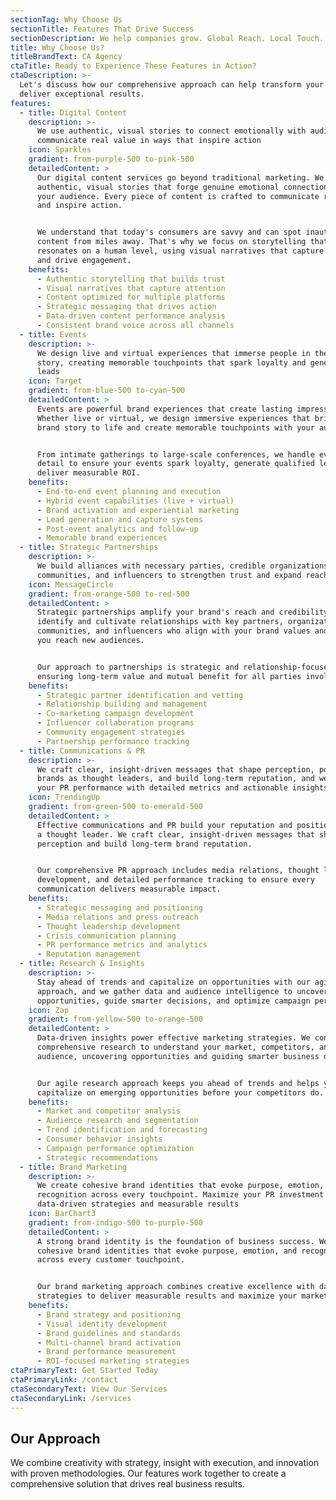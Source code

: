```yaml
---
sectionTag: Why Choose Us
sectionTitle: Features That Drive Success
sectionDescription: We help companies grow. Global Reach. Local Touch.
title: Why Choose Us?
titleBrandText: CA Agency
ctaTitle: Ready to Experience These Features in Action?
ctaDescription: >-
  Let's discuss how our comprehensive approach can help transform your brand and
  deliver exceptional results.
features:
  - title: Digital Content
    description: >-
      We use authentic, visual stories to connect emotionally with audiences and
      communicate real value in ways that inspire action
    icon: Sparkles
    gradient: from-purple-500 to-pink-500
    detailedContent: >
      Our digital content services go beyond traditional marketing. We create
      authentic, visual stories that forge genuine emotional connections with
      your audience. Every piece of content is crafted to communicate real value
      and inspire action.


      We understand that today's consumers are savvy and can spot inauthentic
      content from miles away. That's why we focus on storytelling that
      resonates on a human level, using visual narratives that capture attention
      and drive engagement.
    benefits:
      - Authentic storytelling that builds trust
      - Visual narratives that capture attention
      - Content optimized for multiple platforms
      - Strategic messaging that drives action
      - Data-driven content performance analysis
      - Consistent brand voice across all channels
  - title: Events
    description: >-
      We design live and virtual experiences that immerse people in the brand
      story, creating memorable touchpoints that spark loyalty and generate
      leads
    icon: Target
    gradient: from-blue-500 to-cyan-500
    detailedContent: >
      Events are powerful brand experiences that create lasting impressions.
      Whether live or virtual, we design immersive experiences that bring your
      brand story to life and create memorable touchpoints with your audience.


      From intimate gatherings to large-scale conferences, we handle every
      detail to ensure your events spark loyalty, generate qualified leads, and
      deliver measurable ROI.
    benefits:
      - End-to-end event planning and execution
      - Hybrid event capabilities (live + virtual)
      - Brand activation and experiential marketing
      - Lead generation and capture systems
      - Post-event analytics and follow-up
      - Memorable brand experiences
  - title: Strategic Partnerships
    description: >-
      We build alliances with necessary parties, credible organizations,
      communities, and influencers to strengthen trust and expand reach
    icon: MessageCircle
    gradient: from-orange-500 to-red-500
    detailedContent: >
      Strategic partnerships amplify your brand's reach and credibility. We
      identify and cultivate relationships with key partners, organizations,
      communities, and influencers who align with your brand values and can help
      you reach new audiences.


      Our approach to partnerships is strategic and relationship-focused,
      ensuring long-term value and mutual benefit for all parties involved.
    benefits:
      - Strategic partner identification and vetting
      - Relationship building and management
      - Co-marketing campaign development
      - Influencer collaboration programs
      - Community engagement strategies
      - Partnership performance tracking
  - title: Communications & PR
    description: >-
      We craft clear, insight-driven messages that shape perception, position
      brands as thought leaders, and build long-term reputation, and we track
      your PR performance with detailed metrics and actionable insights
    icon: TrendingUp
    gradient: from-green-500 to-emerald-500
    detailedContent: >
      Effective communications and PR build your reputation and position you as
      a thought leader. We craft clear, insight-driven messages that shape
      perception and build long-term brand reputation.


      Our comprehensive PR approach includes media relations, thought leadership
      development, and detailed performance tracking to ensure every
      communication delivers measurable impact.
    benefits:
      - Strategic messaging and positioning
      - Media relations and press outreach
      - Thought leadership development
      - Crisis communication planning
      - PR performance metrics and analytics
      - Reputation management
  - title: Research & Insights
    description: >-
      Stay ahead of trends and capitalize on opportunities with our agile
      approach, and we gather data and audience intelligence to uncover
      opportunities, guide smarter decisions, and optimize campaign performance
    icon: Zap
    gradient: from-yellow-500 to-orange-500
    detailedContent: >
      Data-driven insights power effective marketing strategies. We conduct
      comprehensive research to understand your market, competitors, and
      audience, uncovering opportunities and guiding smarter business decisions.


      Our agile research approach keeps you ahead of trends and helps you
      capitalize on emerging opportunities before your competitors do.
    benefits:
      - Market and competitor analysis
      - Audience research and segmentation
      - Trend identification and forecasting
      - Consumer behavior insights
      - Campaign performance optimization
      - Strategic recommendations
  - title: Brand Marketing
    description: >-
      We create cohesive brand identities that evoke purpose, emotion, and
      recognition across every touchpoint. Maximize your PR investment with
      data-driven strategies and measurable results
    icon: BarChart3
    gradient: from-indigo-500 to-purple-500
    detailedContent: >
      A strong brand identity is the foundation of business success. We create
      cohesive brand identities that evoke purpose, emotion, and recognition
      across every customer touchpoint.


      Our brand marketing approach combines creative excellence with data-driven
      strategies to deliver measurable results and maximize your marketing ROI.
    benefits:
      - Brand strategy and positioning
      - Visual identity development
      - Brand guidelines and standards
      - Multi-channel brand activation
      - Brand performance measurement
      - ROI-focused marketing strategies
ctaPrimaryText: Get Started Today
ctaPrimaryLink: /contact
ctaSecondaryText: View Our Services
ctaSecondaryLink: /services
---
```


## Our Approach

We combine creativity with strategy, insight with execution, and innovation with proven methodologies. Our features work together to create a comprehensive solution that drives real business results.
